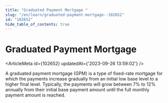 ```yaml
---
title: "Graduated Payment Mortgage "
slug: "/en/learn/graduated-payment-mortgage--102652"
id: "102652"
hide_table_of_contents: true
---
```



# Graduated Payment Mortgage 

<ArticleMeta id={102652} updatedAt={'2023-09-26 13:59:02'} />
<div className='border-solid border-b border-t-0 my-4 border-[var(--ifm-color-gray-300)]' />

A graduated payment mortgage (GPM) is a type of fixed-rate mortgage for which the payments increase gradually from an initial low base level to a higher final level. Typically, the payments will grow between 7% to 12% annually from their initial base payment amount until the full monthly payment amount is reached.

